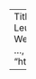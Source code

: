---
Title: "The Genetic Determinants and Genomic Consequences of Non-Leukemogenic Somatic Point Mutations"
Authors: "Joshua S. Weinstock^, Sharjeel A. Chaudhry, Maria Ioannou, Maria Viskadourou, ..., Alexis Battle^, Marios Arvanitis^"
Venue: "biorxiv"
Year: 2024
DOI: "https://www.medrxiv.org/content/10.1101/2024.08.22.24312319v2"

---